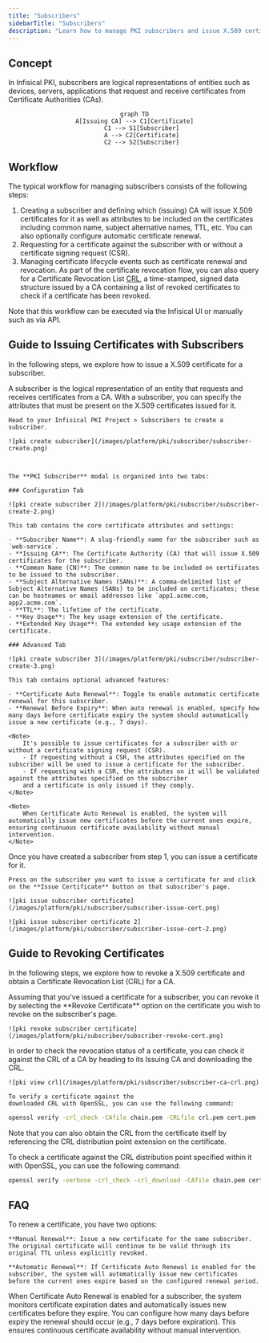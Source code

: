 ```yaml
---
title: "Subscribers"
sidebarTitle: "Subscribers"
description: "Learn how to manage PKI subscribers and issue X.509 certificates for them."
---
```


## Concept

In Infisical PKI, subscribers are logical representations of entities such as devices, servers, applications that request and receive certificates from Certificate Authorities (CAs).

<div align="center">

```mermaid
graph TD
A[Issuing CA] --> C1[Certificate]
    C1 --> S1[Subscriber]
    A --> C2[Certificate]
    C2 --> S2[Subscriber]
```

</div>

## Workflow

The typical workflow for managing subscribers consists of the following steps:

1. Creating a subscriber and defining which (issuing) CA will issue X.509 certificates for it as well as attributes to be included on the certificates including common name, subject alternative names, TTL, etc. You can also optionally configure automatic certificate renewal.
2. Requesting for a certificate against the subscriber with or without a certificate signing request (CSR).
3. Managing certificate lifecycle events such as certificate renewal and revocation. As part of the certificate revocation flow,
   you can also query for a Certificate Revocation List [CRL](https://en.wikipedia.org/wiki/Certificate_revocation_list), a time-stamped, signed
   data structure issued by a CA containing a list of revoked certificates to check if a certificate has been revoked.

<Note>
  Note that this workflow can be executed via the Infisical UI or manually such
  as via API.
</Note>

## Guide to Issuing Certificates with Subscribers

In the following steps, we explore how to issue a X.509 certificate for a subscriber.

<Steps>
  <Step title="Creating a subscriber">
    A subscriber is the logical representation of an entity that requests and
    receives certificates from a CA. With a subscriber, you can specify the
    attributes that must be present on the X.509 certificates issued for it.

    Head to your Infisical PKI Project > Subscribers to create a subscriber.

    ![pki create subscriber](/images/platform/pki/subscriber/subscriber-create.png)



    The **PKI Subscriber** modal is organized into two tabs:

    ### Configuration Tab

    ![pki create subscriber 2](/images/platform/pki/subscriber/subscriber-create-2.png)

    This tab contains the core certificate attributes and settings:

    - **Subscriber Name**: A slug-friendly name for the subscriber such as `web-service`.
    - **Issuing CA**: The Certificate Authority (CA) that will issue X.509 certificates for the subscriber.
    - **Common Name (CN)**: The common name to be included on certificates to be issued to the subscriber.
    - **Subject Alternative Names (SANs)**: A comma-delimited list of Subject Alternative Names (SANs) to be included on certificates; these can be hostnames or email addresses like `app1.acme.com, app2.acme.com`.
    - **TTL**: The lifetime of the certificate.
    - **Key Usage**: The key usage extension of the certificate.
    - **Extended Key Usage**: The extended key usage extension of the certificate.

    ### Advanced Tab

    ![pki create subscriber 3](/images/platform/pki/subscriber/subscriber-create-3.png)

    This tab contains optional advanced features:

    - **Certificate Auto Renewal**: Toggle to enable automatic certificate renewal for this subscriber.
    - **Renewal Before Expiry**: When auto renewal is enabled, specify how many days before certificate expiry the system should automatically issue a new certificate (e.g., 7 days).

    <Note>
        It's possible to issue certificates for a subscriber with or without a certificate signing request (CSR).
        - If requesting without a CSR, the attributes specified on the subscriber will be used to issue a certificate for the subscriber.
        - If requesting with a CSR, the attributes on it will be validated against the attributes specified on the subscriber
        and a certificate is only issued if they comply.
    </Note>

    <Note>
        When Certificate Auto Renewal is enabled, the system will automatically issue new certificates before the current ones expire, ensuring continuous certificate availability without manual intervention.
    </Note>

  </Step>
  <Step title="Requesting a certificate">
    Once you have created a subscriber from step 1, you can issue a certificate for it.

    Press on the subscriber you want to issue a certificate for and click on the **Issue Certificate** button on that subscriber's page.

    ![pki issue subscriber certificate](/images/platform/pki/subscriber/subscriber-issue-cert.png)

    ![pki issue subscriber certificate 2](/images/platform/pki/subscriber/subscriber-issue-cert-2.png)

  </Step>
</Steps>

## Guide to Revoking Certificates

In the following steps, we explore how to revoke a X.509 certificate and obtain a Certificate Revocation List (CRL) for a CA.

<Steps>
  <Step title="Revoking a Certificate">
    Assuming that you've issued a certificate for a subscriber, you can revoke it by
    selecting the **Revoke Certificate** option on the certificate you wish to revoke
    on the subscriber's page.
    
    ![pki revoke subscriber certificate](/images/platform/pki/subscriber/subscriber-revoke-cert.png)
    
  </Step>
  <Step title="Obtaining a CRL">
    In order to check the revocation status of a certificate, you can check it
    against the CRL of a CA by heading to its Issuing CA and downloading the CRL.

    ![pki view crl](/images/platform/pki/subscriber/subscriber-ca-crl.png)

    To verify a certificate against the
    downloaded CRL with OpenSSL, you can use the following command:

```bash
openssl verify -crl_check -CAfile chain.pem -CRLfile crl.pem cert.pem
```

Note that you can also obtain the CRL from the certificate itself by
referencing the CRL distribution point extension on the certificate.

To check a certificate against the CRL distribution point specified within it with OpenSSL, you can use the following command:

```bash
openssl verify -verbose -crl_check -crl_download -CAfile chain.pem cert.pem
```

  </Step>
</Steps>

## FAQ

<AccordionGroup>
  <Accordion title="What is the workflow for renewing a certificate?">
    To renew a certificate, you have two options:
    
    **Manual Renewal**: Issue a new certificate for the same subscriber. The original certificate will continue to be valid through its original TTL unless explicitly revoked.
    
    **Automatic Renewal**: If Certificate Auto Renewal is enabled for the subscriber, the system will automatically issue new certificates before the current ones expire based on the configured renewal period.
  </Accordion>
  <Accordion title="How does Certificate Auto Renewal work?">
    When Certificate Auto Renewal is enabled for a subscriber, the system monitors certificate expiration dates and automatically issues new certificates before they expire. You can configure how many days before expiry the renewal should occur (e.g., 7 days before expiration). This ensures continuous certificate availability without manual intervention.
  </Accordion>
</AccordionGroup>
